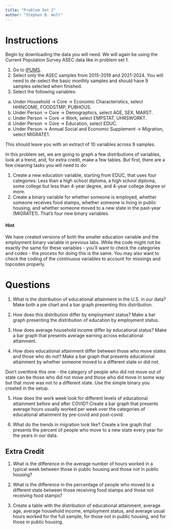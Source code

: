 ```yaml
---
title: "Problem Set 2"
author: "Stephen B. Holt"
---
```


# Instructions

Begin by downloading the data you will need. We will again be using the Current Population Survey ASEC data like in problem set 1. 

1. Go to [IPUMS](https://cps.ipums.org).
2. Select only the ASEC samples from 2015-2019 and 2021-2024. You will need to de-select the basic monthly samples and should have 9 samples selected when finished.
3. Select the following variables:
  a. Under Household -> Core -> Economic Characteristics, select HHINCOME, FOODSTMP, PUBHOUS.
  b. Under Person -> Core -> Demographics, select AGE, SEX, MARST.
  c. Under Person -> Core -> Work, select EMPSTAT, UHRSWORKT.
  d. Under Person -> Core -> Education, select EDUC.
  e. Under Person -> Annual Social and Economic Supplement -> Migration, select MIGRATE1.

This should leave you with an extract of 10 variables across 9 samples.

In this problem set, we are going to graph a few distributions of variables, look at a trend, and, for extra credit, make a few tables. But first, there are a few cleaning tasks you will need to do:

1. Create a new education variable, starting from EDUC, that uses four categories: Less than a high school diploma, a high school diploma, some college but less than 4-year degree, and 4-year college degree or more.
2. Create a binary variable for whether someone is employed, whether someone receives food stamps, whether someone is living in public housing, and whether someone moved to a new state in the past-year (MIGRATE1). That's four new binary variables.

::: callout-tip
#### Hint
We have created versions of both the smaller education variable and the employment binary variable in previous labs. While the code might not be exactly the same for these variables - you'll want to check the categories and codes - the process for doing this is the same. You may also want to check the coding of the continuous variables to account for missings and topcodes properly.
:::

# Questions

1. What is the distribution of educational attainment in the U.S. in our data? Make both a pie chart and a bar graph presenting this distribution.

2. How does this distribution differ by employment status? Make a bar graph presenting the distribution of education by employment status.

3. How does average household income differ by educational status? Make a bar graph that presents average earning across educational attainment.

4. How does educational attainment differ between those who move states and those who do not? Make a bar graph that presents educational attainment by whether someone moved to a different state or did not.

::: callout-note
Don't overthink this one - the category of people who did not move out of state can be those who did not move and those who did move in some way but that move was not to a different state. Use the simple binary you created in the setup.
:::

5. How does the work week look for different levels of educational attainment before and after COVID? Create a bar graph that presents average hours usually worked per week over the categories of educational attainment by pre-covid and post-covid.

6. What do the trends in migration look like? Create a line graph that presents the percent of people who move to a new state every year for the years in our data.


## Extra Credit

1. What is the difference in the average number of hours worked in a typical week between those in public housing and those not in public housing?

2. What is the difference in the percentage of people who moved to a different state between those receiving food stamps and those not receiving food stamps?

3. Create a table with the distribution of educational attainment, average age, average household income, employment status, and average usual hours worked for the full sample, for those *not* in public housing, and for those *in* public housing.